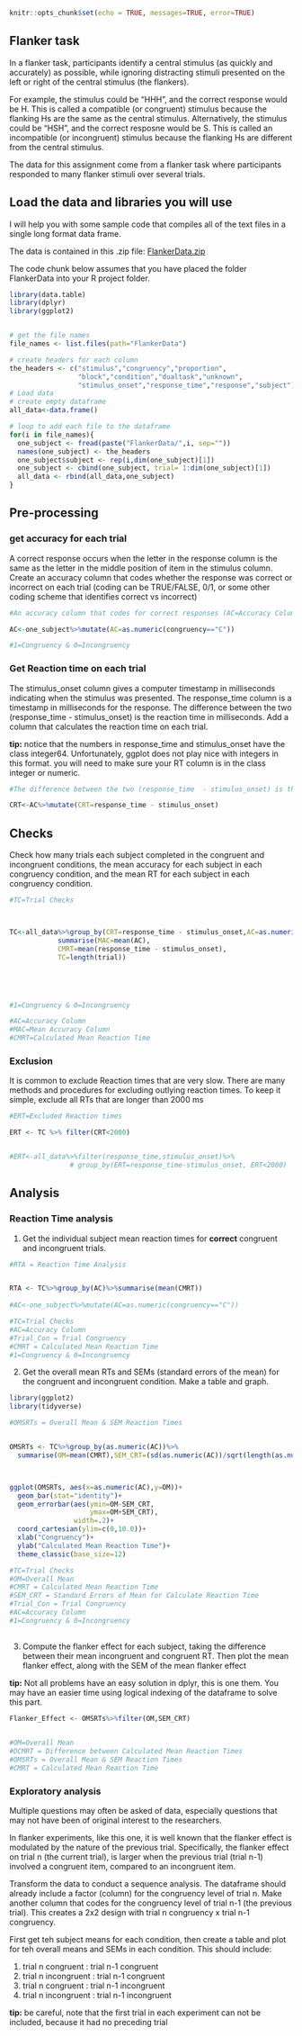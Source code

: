 ```r
knitr::opts_chunk$set(echo = TRUE, messages=TRUE, error=TRUE) 
```

## Flanker task

In a flanker task, participants identify a central stimulus (as quickly and accurately) as possible, while ignoring distracting stimuli presented on the left or right of the central stimulus (the flankers). 

For example, the stimulus could be "HHH", and the correct response would be H. This is called a compatible (or congruent) stimulus because the flanking Hs are the same as the central stimulus. Alternatively, the stimulus could be "HSH", and the correct resposne would be S. This is called an incompatible (or incongruent) stimulus because the flanking Hs are different from the central stimulus. 

The data for this assignment come from a flanker task where participants responded to many flanker stimuli over several trials. 

## Load the data and libraries you will use

I will help you with some sample code that compiles all of the text files in a single long format data frame.

The data is contained in this .zip file: [FlankerData.zip](https://crumplab.github.io/psyc7709/Presentations/FlankerData.zip)

The code chunk below assumes that you have placed the folder FlankerData into your R project folder. 

```r
library(data.table)
library(dplyr)
library(ggplot2)


# get the file names
file_names <- list.files(path="FlankerData")

# create headers for each column
the_headers <- c("stimulus","congruency","proportion",
                 "block","condition","dualtask","unknown",
                 "stimulus_onset","response_time","response","subject")
# Load data
# create empty dataframe
all_data<-data.frame()

# loop to add each file to the dataframe
for(i in file_names){
  one_subject <- fread(paste("FlankerData/",i, sep=""))
  names(one_subject) <- the_headers
  one_subject$subject <- rep(i,dim(one_subject)[1])
  one_subject <- cbind(one_subject, trial= 1:dim(one_subject)[1])
  all_data <- rbind(all_data,one_subject)
}

```

## Pre-processing

### get accuracy for each trial

A correct response occurs when the letter in the response column is the same as the letter in the middle position of item in the stimulus column. Create an accuracy column that codes whether the response was correct or incorrect on each trial (coding can be TRUE/FALSE, 0/1, or some other coding scheme that identifies correct vs incorrect)

```r
#An accuracy column that codes for correct responses (AC=Accuracy Column)

AC<-one_subject%>%mutate(AC=as.numeric(congruency=="C"))

#1=Congruency & 0=Incongruency
```

### Get Reaction time on each trial

The stimulus_onset column gives a computer timestamp in milliseconds indicating when the stimulus was presented. The response_time column is a timestamp in milliseconds for the response. The difference between the two (response_time  - stimulus_onset) is the reaction time in milliseconds. Add a column that calculates the reaction time on each trial.

**tip:** notice that the numbers in response_time and stimulus_onset have the class integer64. Unfortunately, ggplot does not play nice with integers in this format. you will need to make sure your RT column is in the class integer or numeric.

```r
#The difference between the two (response_time  - stimulus_onset) is the reaction time in milliseconds (CRT= Calculated Reaction Time)

CRT<-AC%>%mutate(CRT=response_time - stimulus_onset)

```

## Checks

Check how many trials each subject completed in the congruent and incongruent conditions, the mean accuracy for each subject in each congruency condition, and the mean RT for each subject in each congruency condition.

```r

#TC=Trial Checks



TC<-all_data%>%group_by(CRT=response_time - stimulus_onset,AC=as.numeric(congruency=="C"),subject)%>%
            summarise(MAC=mean(AC),
            CMRT=mean(response_time - stimulus_onset), 
            TC=length(trial))





#1=Congruency & 0=Incongruency

#AC=Accuracy Column
#MAC=Mean Accuracy Column
#CMRT=Calculated Mean Reaction Time

```

### Exclusion

It is common to exclude Reaction times that are very slow. There are many methods and procedures for excluding outlying reaction times. To keep it simple, exclude all RTs that are longer than 2000 ms

```r
#ERT=Excluded Reaction times

ERT <- TC %>% filter(CRT<2000)


#ERT<-all_data%>%filter(response_time,stimulus_onset)%>%
               # group_by(ERT=response_time-stimulus_onset, ERT<2000)


```

## Analysis

### Reaction Time analysis

1. Get the individual subject mean reaction times for **correct** congruent and incongruent trials.

```r

#RTA = Reaction Time Analysis


RTA <- TC%>%group_by(AC)%>%summarise(mean(CMRT))
                                     
#AC<-one_subject%>%mutate(AC=as.numeric(congruency=="C"))

#TC=Trial Checks
#AC=Accuracy Column
#Trial_Con = Trial Congruency
#CMRT = Calculated Mean Reaction Time
#1=Congruency & 0=Incongruency

```

2. Get the overall mean RTs and SEMs (standard errors of the mean) for the congruent and incongruent condition. Make a table and graph.

```r

library(ggplot2)
library(tidyverse)

#OMSRTs = Overall Mean & SEM Reaction Times


OMSRTs <- TC%>%group_by(as.numeric(AC))%>%
  summarise(OM=mean(CMRT),SEM_CRT=(sd(as.numeric(AC))/sqrt(length(as.numeric(AC)))))



ggplot(OMSRTs, aes(x=as.numeric(AC),y=OM))+
  geom_bar(stat="identity")+
  geom_errorbar(aes(ymin=OM-SEM_CRT,
                    ymax=OM+SEM_CRT),
                width=.2)+
  coord_cartesian(ylim=c(0,10.0))+
  xlab("Congruency")+
  ylab("Calculated Mean Reaction Time")+
  theme_classic(base_size=12)

#TC=Trial Checks
#OM=Overall Mean
#CMRT = Calculated Mean Reaction Time
#SEM_CRT = Standard Errors of Mean for Calculate Reaction Time
#Trial_Con = Trial Congruency
#AC=Accuracy Column
#1=Congruency & 0=Incongruency
  
```

3. Compute the flanker effect for each subject, taking the difference between their mean incongruent and congruent RT. Then plot the mean flanker effect, along with the SEM of the mean flanker effect

**tip:** Not all problems have an easy solution in dplyr, this is one them. You may have an easier time using logical indexing of the dataframe to solve this part.

```r
Flanker_Effect <- OMSRTs%>%filter(OM,SEM_CRT)
 

#OM=Overall Mean
#DCMRT = Difference between Calculated Mean Reaction Times
#OMSRTs = Overall Mean & SEM Reaction Times
#CMRT = Calculated Mean Reaction Time

```


### Exploratory analysis

Multiple questions may often be asked of data, especially questions that may not have been of original interest to the researchers. 

In flanker experiments, like this one, it is well known that the flanker effect is modulated by the nature of the previous trial. Specifically, the flanker effect on trial n (the current trial), is larger when the previous trial (trial n-1) involved a congruent item, compared to an incongruent item. 

Transform the data to conduct a sequence analysis. The dataframe should already include a factor (column) for the congruency level of trial n. Make another column that codes for the congruency level of trial n-1 (the previous trial). This creates a 2x2 design with trial n congruency x trial n-1 congruency. 

First get teh subject means for each condition, then create a table and plot for teh overall means and SEMs in each condition. This should include:

1. trial n congruent : trial n-1 congruent
2. trial n incongruent : trial n-1 congruent
3. trial n congruent : trial n-1 incongruent
4. trial n incongruent : trial n-1 incongruent

**tip:** be careful, note that the first trial in each experiment can not be included, because it had no preceding trial

```r


```







